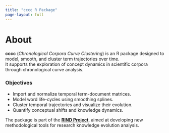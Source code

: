 ```yaml
---
title: "cccc R Package"
page-layout: full
---
```


# About

**cccc** (*Chronological Corpora Curve Clustering*) is an R package designed to model, smooth, and cluster term trajectories over time.  
It supports the exploration of concept dynamics in scientific corpora through chronological curve analysis.

### Objectives
- Import and normalize temporal term-document matrices.
- Model word life-cycles using smoothing splines.
- Cluster temporal trajectories and visualize their evolution.
- Quantify conceptual shifts and knowledge dynamics.

The package is part of the [**RIND Project**](https://rind.units.it/home/), aimed at developing new methodological tools for research knowledge evolution analysis.
